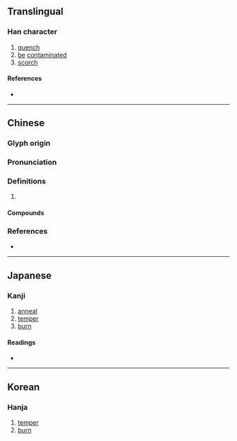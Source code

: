 {{character info/new}}
==Translingual==

===Han character===
{{Han char|rn=86|rad=火|as=08|sn=12|four=90848|canj=FYOJ|ids=⿰火卒}}

# [[quench]]
# [[be]] [[contaminated]]
# [[scorch]]

====References====
* {{Han ref|kx=0673.240|dkj=19111|dj=1081.210|hdz=32210.120|uh=7120|ud=28960|bh=DA58|bd=55896}}

----

==Chinese==
{{zh-forms}}

===Glyph origin===
{{Han etym}}

===Pronunciation===
{{zh-pron
|m=cuì
|c=ceoi3,seoi6
|mc=y
|oc=y
|cat=
}}

===Definitions===
{{zh-hanzi}}

# {{rfdef|zh}}

====Compounds====
{{zh-der|焠掌}}

===References===
* {{R:twedu|B02396}}

----

==Japanese==

===Kanji===
{{ja-kanji|grade=|rs=火08}}

# [[anneal]]
# [[temper]]
# [[burn]]

====Readings====
* {{ja-readings
|goon=すい
|kanon=さい
|kun=にら-ぐ, や-く}}

----

==Korean==

===Hanja===
{{ko-hanja|hangeul=[[쉬]], [[쵀]]|eumhun=|rv=swi, chwae|mr=swi, ch'wae|y=swi, chway}}

# [[temper]]
# [[burn]]